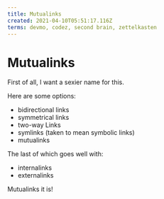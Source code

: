 ```yaml
---
title: Mutualinks
created: 2021-04-10T05:51:17.116Z
terms: devmo, codez, second brain, zettelkasten
---
```


# Mutualinks

First of all, I want a sexier name for this.

Here are some options:

- bidirectional links
- symmetrical links
- two-way Links
- symlinks (taken to mean symbolic links)
- mutualinks

The last of which goes well with:

- internalinks
- externalinks

Mutualinks it is!
